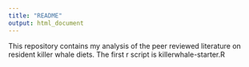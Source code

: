 ```yaml
---
title: "README"
output: html_document
---
```


This repository contains my analysis of the peer reviewed literature on resident killer whale diets. The first r script is killerwhale-starter.R